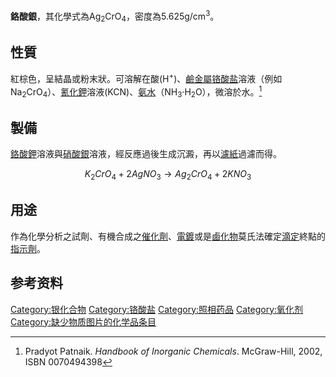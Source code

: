 {{chembox
| verifiedrevid = 442841790
|   Name = 铬酸银
|   OtherNames =
| ImageFile = Silver chromate.jpg
| Section1 = {{Chembox Identifiers
|   ChemSpiderID_Ref = {{chemspidercite|correct|chemspider}}
| ChemSpiderID = 56417
| PubChem = 62666
| InChI = 1/2Ag.Cr.4O/q2*+1;;;;2*-1/r2Ag.CrO4/c;;2-1(3,4)5/q2*+1;-2
| InChIKey = OJKANDGLELGDHV-SCAQNZDMAQ
| SMILES = [Ag+].[Ag+].[O-][Cr]([O-])(=O)=O
| StdInChI_Ref = {{stdinchicite|correct|chemspider}}
| StdInChI = 1S/2Ag.Cr.4O/q2*+1;;;;2*-1
| StdInChIKey_Ref = {{stdinchicite|correct|chemspider}}
| StdInChIKey = OJKANDGLELGDHV-UHFFFAOYSA-N
| InChI1 = 1S/2Ag.Cr.4O/q2*+1;;;;2*-1
| InChIKey1 = OJKANDGLELGDHV-UHFFFAOYSA-N
| CASNo_Ref = {{cascite|correct|??}}
| CASNo = 7784-01-2
  }}
| Section2 = {{Chembox Properties
|   Formula = Ag<sub>2</sub>CrO<sub>4</sub>
|   MolarMass = 331.73
|   Appearance = 红棕色固体
|   Density = 5.625 g/cm<sup>3</sup>
|   Solubility = 1.1x10<sup>-12</sup> mol cm<sup>-3</sup>或4,237208<sup>-7</sup> g / 100 mL
|   MeltingPt =
  }}
}}
'''鉻酸銀'''，其化學式為Ag<sub>2</sub>CrO<sub>4</sub>，密度為5.625g/cm<sup>3</sup>。

== 性質 ==
紅棕色，呈結晶或粉末狀。可溶解在酸(H<sup>+</sup>)、[[鹼金屬|鹼金屬]][[铬酸盐|铬酸盐]]溶液（例如Na<sub>2</sub>CrO<sub>4</sub>）、[[氰化鉀|氰化鉀]]溶液(KCN)、[[氨水|氨水]]（NH<sub>3</sub>·H<sub>2</sub>O），微溶於水。<ref>Pradyot Patnaik. ''Handbook of Inorganic Chemicals''. McGraw-Hill, 2002, ISBN 0070494398</ref>

== 製備 ==
[[鉻酸鉀|鉻酸鉀]]溶液與[[硝酸銀|硝酸銀]]溶液，經反應過後生成沉澱，再以[[濾紙|濾紙]]過濾而得。
:<math>K_2 CrO_4 + 2AgNO_3 \rightarrow Ag_2 CrO_4 + 2KNO_3</math>

== 用途 ==
作為化學分析之試劑、有機合成之[[催化劑|催化劑]]、[[電鍍|電鍍]]或是[[鹵化物|鹵化物]]莫氏法確定[[滴定|滴定]]終點的[[指示劑|指示劑]]。

==参考资料==
{{reflist}}

{{银化合物}}
{{铬酸盐}}

[[Category:银化合物|Category:银化合物]]
[[Category:铬酸盐|Category:铬酸盐]]
[[Category:照相药品|Category:照相药品]]
[[Category:氧化剂|Category:氧化剂]]
[[Category:缺少物质图片的化学品条目|Category:缺少物质图片的化学品条目]]


{{無機化合物小作品}}
